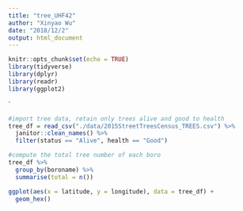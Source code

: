 ```yaml
---
title: "tree_UHF42"
author: "Xinyao Wu"
date: "2018/12/2"
output: html_document
---
```


```r
knitr::opts_chunk$set(echo = TRUE)
library(tidyverse)
library(dplyr)
library(readr)
library(ggplot2)
```
`

```r
#import tree data, retain only trees alive and good to health
tree_df = read_csv("./data/2015StreetTreesCensus_TREES.csv") %>%
  janitor::clean_names() %>%
  filter(status == "Alive", health == "Good") 
```

```r
#compute the total tree number of each boro
tree_df %>%
  group_by(boroname) %>%
  summarise(total = n())
```

```r
ggplot(aes(x = latitude, y = longitude), data = tree_df) +
  geom_hex()
```



